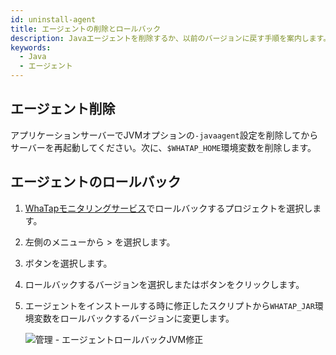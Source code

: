 ```yaml
---
id: uninstall-agent
title: エージェントの削除とロールバック
description: Javaエージェントを削除するか、以前のバージョンに戻す手順を案内します。エージェントを削除するときは、-javaagent JVMオプションを削除してサーバーを再起動する方法と環境変数を戻す方法を案内します。
keywords:
  - Java
  - エージェント
---
```


## エージェント削除

アプリケーションサーバーでJVMオプションの`-javaagent`設定を削除してからサーバーを再起動してください。次に、`$WHATAP_HOME`環境変数を削除します。

## エージェントのロールバック

1. [WhaTapモニタリングサービス](https://service.whatap.io)でロールバックするプロジェクトを選択します。

2. 左側のメニューから<Cmdname sid="side_management" className="uitext" /> &gt; <Cmdname sid="side_agentUpdate" className="uitext" />を選択します。

3. <Cmdname sid="other_versions" className="uitext" />ボタンを選択します。

   <ImgLang img='agent_rollback_1.png' desc='管理 - エージェントのロールバック' />

4. ロールバックするバージョンを選択し<Cmdname sid="selected_version" className="uitext" />または<Cmdname sid="selected*VERSION*for_all" className="uitext" />ボタンをクリックします。

   <ImgLang img='agent_rollback_2.png' desc='管理 - エージェントのロールバック' />

5. エージェントをインストールする時に修正したスクリプトから`WHATAP_JAR`環境変数をロールバックするバージョンに変更します。

   ![管理 - エージェントロールバックJVM修正](/img/agent_rollback_3.png)

